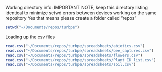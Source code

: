 Working directory info: IMPORTANT NOTE, keep this directory listing identical
to minimize setwd errors between devices working on the same repository
  Yes that means please create a folder called "repos"
```r
setwd("~/Documents/repos/turbpe")
```

Loading up the csv files
```r
read.csv("~/Documents/repos/turbpe/spreadsheets/abiotics.csv")
read.csv("~/Documents/repos/turbpe/spreadsheets/bee_captures.csv")
read.csv("~/Documents/repos/turbpe/spreadsheets/flowers.csv")
read.csv("~/Documents/repos/turbpe/spreadsheets/Plant_ID_list.csv")
read.csv("~/Documents/repos/turbpe/spreadsheets/soil.csv")
```
